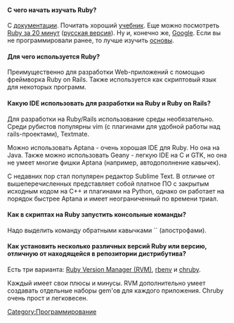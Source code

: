 ==== С чего начать изучать Ruby? ====

С [http://www.ruby-doc.org/core/ документации]. Почитать хороший [http://ru.wikibooks.org/wiki/Ruby учебник]. Еще можно посмотреть [http://www.ruby-lang.org/en/documentation/quickstart/ Ruby за 20 минут] ([http://preview.ruby-lang.org/ru/documentation/quickstart/ русская версия]). Ну и, конечно же, [http://www.google.ru/ Google]. Если вы не программировали ранее, то лучше изучить [http://lib.ru/CTOTOR/starterkit.txt основы].
==== Для чего используется Ruby? ====

Преимущественно для разработки Web-приложений с помощью фреймворка Ruby on Rails. Также используется как скриптовый язык для некоторых программ.

==== Какую IDE использовать для разработки на Ruby и Ruby on Rails? ====

Для разработки на Ruby/Rails использование среды необязательно. Среди рубистов популярны vim (с плагинами для удобной работы над rails-проектами), Textmate.

Можно использовать Aptana - очень хорошая IDE для Ruby. Но она на Java. Также можно использовать Geany - легкую IDE на C и GTK, но она не умеет многие фишки Aptana (например, автодополнение кавычек).

С недавних пор стал популярен редактор Sublime Text. В отличие от вышеперечисленных представляет собой платное ПО с закрытым исходным кодом на C++ и плагинами на Python, однако он  работает на порядок быстрее Aptana и имеет неограниченный по времени триал.

==== Как в скриптах на Ruby запустить консольные команды? ====

Надо выделить команду обратными кавычками `` (апострофами).

==== Как установить несколько различных версий Ruby или версию, отличную от находящейся в репозитории дистрибутива? ====

Есть три варианта: [https://rvm.io/ Ruby Version Manager (RVM)], [https://github.com/sstephenson/rbenv/ rbenv] и [https://github.com/postmodern/chruby chruby].

Каждый имеет свои плюсы и минусы. RVM дополнительно умеет создавать отдельные наборы gem'ов для каждого приложения. Chruby очень прост и легковесен.
[[Category:Программирование]]
